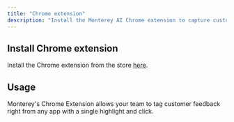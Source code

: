 ```yaml
---
title: "Chrome extension"
description: "Install the Monterey AI Chrome extension to capture customer feedback from any web app or web page"
---
```


## Install Chrome extension

Install the Chrome extension from the store [here](../https://chrome.google.com/webstore/detail/monterey-ai/faoofmdmlogpijhcobkhilajiphlbnpl).


## Usage

Monterey's Chrome Extension allows your team to tag customer feedback right from any app with a single highlight and click.
